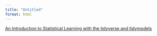 ```yaml
---
title: "Untitled"
format: html
---
```


[An Introduction to Statistical Learning with the tidyverse and tidymodels](https://bookdown.org/taylordunn/islr-tidy-1655226885741/)

